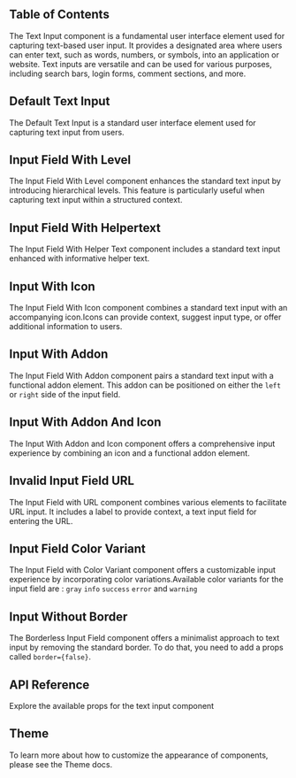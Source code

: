 

## Table of Contents

The Text Input component is a fundamental user interface element used for capturing text-based user input. It provides a designated area where users can enter text, such as words, numbers, or symbols, into an application or website. Text inputs are versatile and can be used for various purposes, including search bars, login forms, comment sections, and more.

## Default Text Input

The Default Text Input is a standard user interface element used for capturing text input from users.

<CodePreview github="FormControls/TextInput.tsx" code={DefaultInputCode}>
  <DefaultInput />
</CodePreview>

## Input Field With Level

The Input Field With Level component enhances the standard text input by introducing hierarchical levels. This feature is particularly useful when capturing text input within a structured context.

<CodePreview github="FormControls/TextInput.tsx" code={InputFieldWithLevelCode}>
  <InputFieldWithLevel />
</CodePreview>

## Input Field With Helpertext

The Input Field With Helper Text component includes a standard text input enhanced with informative helper text.

<CodePreview github="FormControls/TextInput.tsx" code={LevelAndHelperTextCode}>
  <LevelAndHelperText />
</CodePreview>

## Input With Icon

The Input Field With Icon component combines a standard text input with an accompanying icon.Icons can provide context, suggest input type, or offer additional information to users.

<CodePreview github="FormControls/TextInput.tsx" code={InputWithIconCode}>
  <InputWithIcon />
</CodePreview>

## Input With Addon

The Input Field With Addon component pairs a standard text input with a functional addon element. This addon can be positioned on either the `left` or `right` side of the input field.

<CodePreview github="FormControls/TextInput.tsx" code={InputWithAddonCode}>
  <InputWithAddon />
</CodePreview>

## Input With Addon And Icon

The Input With Addon and Icon component offers a comprehensive input experience by combining an icon and a functional addon element.

<CodePreview github="FormControls/TextInput.tsx" code={InputWithAddonAndIconCode}>
  <InputWithAddonAndIcon />
</CodePreview>

## Invalid Input Field URL

The Input Field with URL component combines various elements to facilitate URL input. It includes a label to provide context, a text input field for entering the URL.

<CodePreview github="FormControls/TextInput.tsx" code={InputFieldURLCode}>
  <InputFieldURL />
</CodePreview>

## Input Field Color Variant

The Input Field with Color Variant component offers a customizable input experience by incorporating color variations.Available color variants for the input field are : `gray` `info` `success` `error` and `warning`

<CodePreview github="FormControls/TextInput.tsx" code={InputColorVariantCode}>
  <InputColorVariant />
</CodePreview>

## Input Without Border

The Borderless Input Field component offers a minimalist approach to text input by removing the standard border. To do that, you need to add a props called `border={false}`.

<CodePreview github="FormControls/TextInput.tsx" code={InputWithOutBorderCode}>
  <InputWithOutBorder />
</CodePreview>

## API Reference

Explore the available props for the text input component

<ComponentApi data={textInputApiData} />

## Theme

To learn more about how to customize the appearance of components, please see the Theme docs.

<CssThemePreview code={useTheme().theme.formControls.textInput} />
